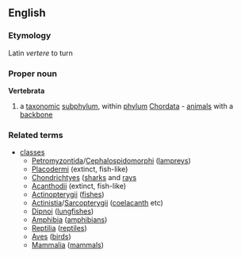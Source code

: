 ==English==
===Etymology===
Latin ''vertere'' to turn
===Proper noun===
{{wikipedia}}
'''Vertebrata'''
#a [[taxonomic]] [[subphylum]], within [[phylum]] [[Chordata]] - [[animal]]s with a [[backbone]]
===Related terms===
*[[class]]es
**[[Petromyzontida]]/[[Cephalospidomorphi]] ([[lamprey]]s)
**[[Placodermi]] (extinct, fish-like)
**[[Chondrichtyes]] ([[shark]]s and [[ray]]s
**[[Acanthodii]] (extinct, fish-like)
**[[Actinopterygii]] ([[fishes]])
**[[Actinistia]]/[[Sarcopterygii]] ([[coelacanth]] etc)
**[[Dipnoi]] ([[lungfish]]es)
**[[Amphibia]] ([[amphibian]]s)
**[[Reptilia]] ([[reptile]]s)
**[[Aves]] ([[bird]]s)
**[[Mammalia]] ([[mammal]]s)
{{wikispecies}}